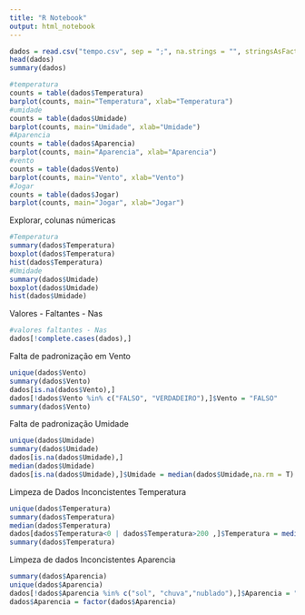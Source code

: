 ```yaml
---
title: "R Notebook"
output: html_notebook
---
```



```r
dados = read.csv("tempo.csv", sep = ";", na.strings = "", stringsAsFactors = T)
head(dados)
summary(dados)
```
```r
#temperatura
counts = table(dados$Temperatura)
barplot(counts, main="Temperatura", xlab="Temperatura")
#umidade
counts = table(dados$Umidade)
barplot(counts, main="Umidade", xlab="Umidade")
#Aparencia
counts = table(dados$Aparencia)
barplot(counts, main="Aparencia", xlab="Aparencia")
#vento
counts = table(dados$Vento)
barplot(counts, main="Vento", xlab="Vento")
#Jogar
counts = table(dados$Jogar)
barplot(counts, main="Jogar", xlab="Jogar")
```
Explorar, colunas númericas
```r
#Temperatura
summary(dados$Temperatura)
boxplot(dados$Temperatura)
hist(dados$Temperatura)
#Umidade
summary(dados$Umidade)
boxplot(dados$Umidade)
hist(dados$Umidade)
```
Valores - Faltantes - Nas
```r
#valores faltantes - Nas
dados[!complete.cases(dados),]
```
 Falta de padronização em Vento
```r
unique(dados$Vento)
summary(dados$Vento)
dados[is.na(dados$Vento),]
dados[!dados$Vento %in% c("FALSO", "VERDADEIRO"),]$Vento = "FALSO"
summary(dados$Vento)
```
Falta de padronização Umidade
```r
unique(dados$Umidade)
summary(dados$Umidade)
dados[is.na(dados$Umidade),]
median(dados$Umidade)
dados[is.na(dados$Umidade),]$Umidade = median(dados$Umidade,na.rm = T)
```

Limpeza de Dados Inconcistentes Temperatura
```r
unique(dados$Temperatura)
summary(dados$Temperatura)
median(dados$Temperatura)
dados[dados$Temperatura<0 | dados$Temperatura>200 ,]$Temperatura = median(dados$Temperatura)
summary(dados$Temperatura)
```
Limpeza de dados Inconcistentes Aparencia
```r
summary(dados$Aparencia)
unique(dados$Aparencia)
dados[!dados$Aparencia %in% c("sol", "chuva","nublado"),]$Aparencia = "nublado"
dados$Aparencia = factor(dados$Aparencia)
```






